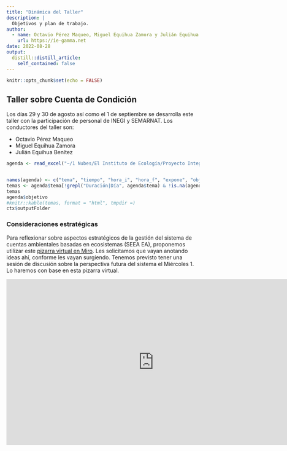 ```yaml
---
title: "Dinámica del Taller"
description: |
  Objetivos y plan de trabajo.
author:
  - name: Octavio Pérez Maqueo, Miguel Equihua Zamora y Julián Equihua Benítez
    url: https://ie-gamma.net
date: 2022-08-28
output:
  distill::distill_article:
    self_contained: false
---
```



```r
knitr::opts_chunk$set(echo = FALSE)
```

## Taller sobre Cuenta de Condición

Los días 29 y 30 de agosto así como el 1 de septiembre se desarrolla este taller con la participación de personal de INEGI y SEMARNAT. Los conductores del taller son:

* Octavio Pérez Maqueo
* Miguel Equihua Zamora
* Julián Equihua Benítez

```r

agenda <- read_excel("~/1 Nubes/El Instituto de Ecología/Proyecto Integralidad Gamma - Documentos/02 Cursos Gamma/INEGI_2022/Agenda.xlsx", skip = 1, range = "B1:G30")


names(agenda) <- c("tema", "tiempo", "hora_i", "hora_f", "expone", "objetivo", "temas")
temas <- agenda$tema[!grepl("Duración|Día", agenda$tema) & !is.na(agenda$tema)]
temas
agenda$objetivo
#knitr::kable(temas, format = "html", tmpdir =)
ctx$outputFolder
```



### Consideraciones estratégicas

Para reflexionar sobre aspectos estratégicos de la gestión del sistema de cuentas ambientales basadas en ecosistemas (SEEA EA), proponemos utilizar este [pizarra virtual en Miro](https://miro.com/app/board/uXjVPf-z5Tg=/). Les solicitamos que vayan anotando ideas ahí, conforme les vayan surgiendo. Tenemos previsto tener una sesión de discusión sobre la perspectiva futura del sistema el Miércoles 1. Lo haremos con base en esta pizarra virtual.

<iframe width="768" height="432" src="https://miro.com/app/live-embed/uXjVPf-z5Tg=/?moveToViewport=-2488,-1273,4975,2544&embedId=473439136531" frameborder="0" scrolling="no" allowfullscreen></iframe>



